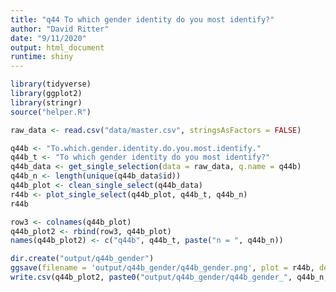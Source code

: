 ```yaml
---
title: "q44 To which gender identity do you most identify?"
author: "David Ritter"
date: "9/11/2020"
output: html_document
runtime: shiny
---
```


```r
library(tidyverse)
library(ggplot2)
library(stringr)
source("helper.R")
```

```r
raw_data <- read.csv("data/master.csv", stringsAsFactors = FALSE)
```

```r
q44b <- "To.which.gender.identity.do.you.most.identify."
q44b_t <- "To which gender identity do you most identify?"
q44b_data <- get_single_selection(data = raw_data, q.name = q44b)
q44b_n <- length(unique(q44b_data$id))
q44b_plot <- clean_single_select(q44b_data)
r44b <- plot_single_select(q44b_plot, q44b_t, q44b_n)
r44b
```

```r
row3 <- colnames(q44b_plot)
q44b_plot2 <- rbind(row3, q44b_plot)
names(q44b_plot2) <- c("q44b", q44b_t, paste("n = ", q44b_n))
```

```r
dir.create("output/q44b_gender")
ggsave(filename = 'output/q44b_gender/q44b_gender.png', plot = r44b, device = 'png')
write.csv(q44b_plot2, paste0("output/q44b_gender/q44b_gender_", q44b_n,".csv"), row.names=F)
```